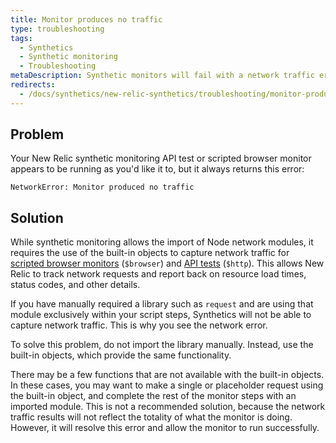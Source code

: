 ```yaml
---
title: Monitor produces no traffic
type: troubleshooting
tags:
  - Synthetics
  - Synthetic monitoring
  - Troubleshooting
metaDescription: Synthetic monitors will fail with a network traffic error if you do not use the built-in objects for your script.
redirects:
  - /docs/synthetics/new-relic-synthetics/troubleshooting/monitor-produces-no-traffic
---
```


## Problem

Your New Relic synthetic monitoring API test or scripted browser monitor appears to be running as you'd like it to, but it always returns this error:

`NetworkError: Monitor produced no traffic`

## Solution

While synthetic monitoring allows the import of Node network modules, it requires the use of the built-in objects to capture network traffic for [scripted browser monitors](/docs/synthetics/new-relic-synthetics/scripting-monitors/writing-scripted-browsers) (`$browser`) and [API tests](/docs/synthetics/new-relic-synthetics/scripting-monitors/write-api-tests) (`$http`). This allows New Relic to track network requests and report back on resource load times, status codes, and other details.

If you have manually required a library such as `request` and are using that module exclusively within your script steps, Synthetics will not be able to capture network traffic. This is why you see the network error.

To solve this problem, do not import the library manually. Instead, use the built-in objects, which provide the same functionality.

There may be a few functions that are not available with the built-in objects. In these cases, you may want to make a single or placeholder request using the built-in object, and complete the rest of the monitor steps with an imported module. This is not a recommended solution, because the network traffic results will not reflect the totality of what the monitor is doing. However, it will resolve this error and allow the monitor to run successfully.
